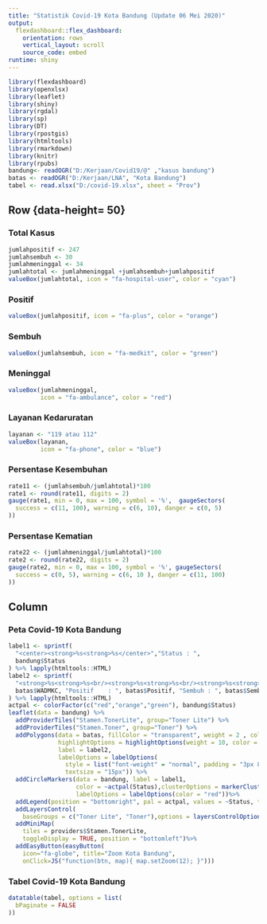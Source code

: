 ```yaml
---
title: "Statistik Covid-19 Kota Bandung (Update 06 Mei 2020)"
output: 
  flexdashboard::flex_dashboard:
    orientation: rows
    vertical_layout: scroll
    source_code: embed
runtime: shiny
---
```


```r
library(flexdashboard)
library(openxlsx)
library(leaflet)
library(shiny)
library(rgdal)
library(sp)
library(DT)
library(rpostgis)
library(htmltools)
library(rmarkdown)
library(knitr)
library(rpubs)
bandung<- readOGR("D:/Kerjaan/Covid19/@" ,"kasus bandung")
batas <- readOGR("D:/Kerjaan/LNA", "Kota Bandung")
tabel <- read.xlsx("D:/covid-19.xlsx", sheet = "Prov")
```

Row {data-height= 50}
-----------------------------------------------------------------------
### Total Kasus

```r
jumlahpositif <- 247
jumlahsembuh <- 30
jumlahmeninggal <- 34
jumlahtotal <- jumlahmeninggal +jumlahsembuh+jumlahpositif
valueBox(jumlahtotal, icon = "fa-hospital-user", color = "cyan")
```

### Positif

```r
valueBox(jumlahpositif, icon = "fa-plus", color = "orange")
```

### Sembuh

```r
valueBox(jumlahsembuh, icon = "fa-medkit", color = "green")
```

### Meninggal

```r
valueBox(jumlahmeninggal, 
         icon = "fa-ambulance", color = "red")
```

### Layanan Kedaruratan

```r
layanan <- "119 atau 112"
valueBox(layanan, 
         icon = "fa-phone", color = "blue")

```

### Persentase Kesembuhan {.bold}

```r
rate11 <- (jumlahsembuh/jumlahtotal)*100
rate1 <- round(rate11, digits = 2)
gauge(rate1, min = 0, max = 100, symbol = '%',  gaugeSectors(
  success = c(11, 100), warning = c(6, 10), danger = c(0, 5)
))
```

### Persentase Kematian

```r
rate22 <- (jumlahmeninggal/jumlahtotal)*100
rate2 <- round(rate22, digits = 2)
gauge(rate2, min = 0, max = 100, symbol = '%', gaugeSectors(
  success = c(0, 5), warning = c(6, 10 ), danger = c(11, 100)
))
```

Column {data-height=650}
---
### Peta Covid-19 Kota Bandung
```r
label1 <- sprintf(
  "<center><strong>%s<strong>%s</center>","Status : ",
  bandung$Status
) %>% lapply(htmltools::HTML)
label2 <- sprintf(
  "<strong>%s<strong>%s<br/><strong>%s<strong>%s<br/><strong>%s<strong>%s<br/><strong>%s<strong>%s<br/>","Kecamatan ",
  batas$WADMKC, "Positif    : ", batas$Positif, "Sembuh : ", batas$Sembuh,"Meninggal : ", batas$Meninggal
) %>% lapply(htmltools::HTML)
actpal <- colorFactor(c("red","orange","green"), bandung$Status)
leaflet(data = bandung) %>%
  addProviderTiles("Stamen.TonerLite", group="Toner Lite") %>%
  addProviderTiles("Stamen.Toner", group="Toner") %>%
  addPolygons(data = batas, fillColor = "transparent", weight = 2 , color = "black", dashArray = 3,
              highlightOptions = highlightOptions(weight = 10, color = "red", fillColor = "yellow"),
              label = label2,
              labelOptions = labelOptions(
                style = list("font-weight" = "normal", padding = "3px 8px"),
                textsize = "15px")) %>%
  addCircleMarkers(data = bandung, label = label1,
                   color = ~actpal(Status),clusterOptions = markerClusterOptions(),
                   labelOptions = labelOptions(color = "red"))%>%
  addLegend(position = "bottomright", pal = actpal, values = ~Status, title = "Keterangan", opacity = 0.6) %>%
  addLayersControl(
    baseGroups = c("Toner Lite", "Toner"),options = layersControlOptions()) %>%
  addMiniMap(
    tiles = providers$Stamen.TonerLite,
    toggleDisplay = TRUE, position = "bottomleft")%>%
  addEasyButton(easyButton(
    icon="fa-globe", title="Zoom Kota Bandung",
    onClick=JS("function(btn, map){ map.setZoom(12); }")))
```

### Tabel Covid-19 Kota Bandung
```r
datatable(tabel, options = list(
  bPaginate = FALSE
))
```